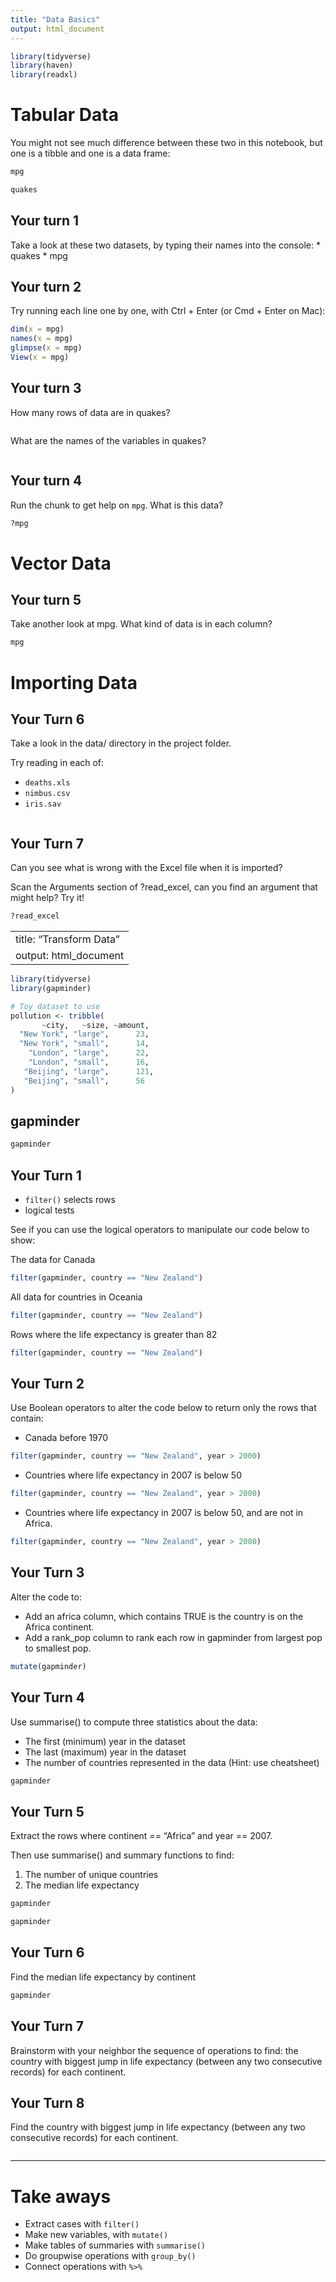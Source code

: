 ```yaml
---
title: "Data Basics"
output: html_document
---
```


<!-- This file by Charlotte Wickham is licensed under a Creative Commons Attribution 4.0 International License. -->

```r
library(tidyverse)
library(haven)
library(readxl)
```

# Tabular Data

You might not see much difference between these two in this notebook, but one is a tibble and one is a data frame:
```r
mpg
```

```r
quakes
```

## Your turn 1

Take a look at these two datasets, by typing their names into the console:
* quakes
* mpg

## Your turn 2

Try running each line one by one, with Ctrl + Enter (or Cmd + Enter on Mac):

```r
dim(x = mpg)     
names(x = mpg)   
glimpse(x = mpg) 
View(x = mpg)  
```

## Your turn 3

How many rows of data are in quakes?

```r

```

What are the names of the variables in quakes?

```r

```

## Your turn 4

Run the chunk to get help on `mpg`. What is this data?
```r
?mpg
```

# Vector Data

## Your turn 5

Take another look at mpg.  What kind of data is in each column?

```r
mpg
```

# Importing Data

## Your Turn 6

Take a look in the data/ directory in the project folder.

Try reading in each of:

* `deaths.xls`
* `nimbus.csv`
* `iris.sav`

```r

```


## Your Turn 7

Can you see what is wrong with the Excel file when it is imported?

Scan the Arguments section of ?read_excel, can you find an argument that might help? Try it!

```r
?read_excel
```


---
title: "Transform Data"
output: html_document
---

<!-- This file by Charlotte Wickham is licensed under a Creative Commons Attribution 4.0 International License, adapted from the orignal work at https://github.com/rstudio/master-the-tidyverse by RStudio. -->

```r
library(tidyverse)
library(gapminder)

# Toy dataset to use
pollution <- tribble(
       ~city,   ~size, ~amount, 
  "New York", "large",      23,
  "New York", "small",      14,
    "London", "large",      22,
    "London", "small",      16,
   "Beijing", "large",      121,
   "Beijing", "small",      56
)
```

## gapminder

```r
gapminder
```

## Your Turn 1

* `filter()` selects rows
* logical tests

See if you can use the logical operators to manipulate our code below to show:

The data for Canada
```r
filter(gapminder, country == "New Zealand")
```

All data for countries in Oceania
```r
filter(gapminder, country == "New Zealand")
```

Rows where the life expectancy is greater than 82
```r
filter(gapminder, country == "New Zealand")
```


## Your Turn 2

Use Boolean operators to alter the code below to return only the rows that contain:

* Canada before 1970
```r
filter(gapminder, country == "New Zealand", year > 2000)
```

*  Countries where life expectancy in 2007 is below 50

```r
filter(gapminder, country == "New Zealand", year > 2000)
```

* Countries where life expectancy in 2007 is below 50, and are not in Africa.

```r
filter(gapminder, country == "New Zealand", year > 2000)
```

## Your Turn 3

Alter the code to:

* Add an africa column, which contains TRUE is the country is on the Africa continent.
* Add a rank_pop column to rank each row in gapminder from largest pop to smallest pop.


```r
mutate(gapminder)
```

## Your Turn 4

Use summarise() to compute three statistics about the data:

* The first (minimum) year in the dataset
* The last (maximum) year in the dataset
* The number of countries represented in the data (Hint: use cheatsheet)

```r
gapminder 
```

## Your Turn 5

Extract the rows where continent == "Africa" and year == 2007. 

Then use summarise() and summary functions to find:

1. The number of unique countries
2. The median life expectancy

```r
gapminder 
```


```r
gapminder
```
## Your Turn 6

Find the median life expectancy by continent

```r
gapminder 
```

## Your Turn 7

Brainstorm with your neighbor the sequence of operations to find:  the country with biggest jump in life expectancy  (between any two consecutive records) for each continent.
  
## Your Turn 8

Find the country with biggest jump in life expectancy (between any two consecutive records) for each continent.

```r


```

***

# Take aways

* Extract cases with `filter()`  
* Make new variables, with `mutate()`  
* Make tables of summaries with `summarise()`  
* Do groupwise operations with `group_by()`
* Connect operations with `%>%`  
